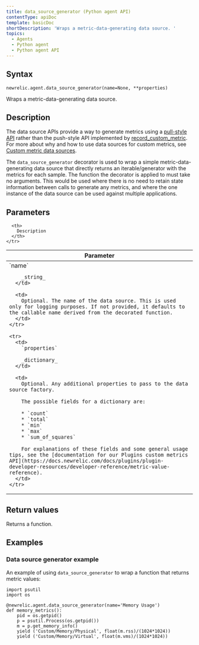 ```yaml
---
title: data_source_generator (Python agent API)
contentType: apiDoc
template: basicDoc
shortDescription: 'Wraps a metric-data-generating data source. '
topics:
  - Agents
  - Python agent
  - Python agent API
---
```


## Syntax

```
newrelic.agent.data_source_generator(name=None, **properties)
```

Wraps a metric-data-generating data source.

## Description

The data source APIs provide a way to generate metrics using a [pull-style API](/docs/agents/python-agent/supported-features/python-custom-metrics#push-versus-pull-interfaces) rather than the push-style API implemented by [record_custom_metric](/docs/agents/python-agent/python-agent-api/record_custom_metric). For more about why and how to use data sources for custom metrics, see [Custom metric data sources](/docs/agents/python-agent/supported-features/python-custom-metrics#custom-metric-data-sources).

The `data_source_generator` decorator is used to wrap a simple metric-data-generating data source that directly returns an iterable/generator with the metrics for each sample. The function the decorator is applied to must take no arguments. This would be used where there is no need to retain state information between calls to generate any metrics, and where the one instance of the data source can be used against multiple applications.

## Parameters

<Table>
  <thead>
    <tr>
      <th width="25%">
        Parameter
      </th>

      <th>
        Description
      </th>
    </tr>
  </thead>

  <tbody>
    <tr>
      <td>
        `name`

        _string_
      </td>

      <td>
        Optional. The name of the data source. This is used only for logging purposes. If not provided, it defaults to the callable name derived from the decorated function.
      </td>
    </tr>

    <tr>
      <td>
        `properties`

        _dictionary_
      </td>

      <td>
        Optional. Any additional properties to pass to the data source factory.

        The possible fields for a dictionary are:

        * `count`
        * `total`
        * `min`
        * `max`
        * `sum_of_squares`

        For explanations of these fields and some general usage tips, see the [documentation for our Plugins custom metrics API](https://docs.newrelic.com/docs/plugins/plugin-developer-resources/developer-reference/metric-value-reference).
      </td>
    </tr>
  </tbody>
</Table>

## Return values

Returns a function.

## Examples

### Data source generator example

An example of using `data_source_generator` to wrap a function that returns metric values:

```
import psutil
import os
 
@newrelic.agent.data_source_generator(name='Memory Usage')
def memory_metrics():
    pid = os.getpid()
    p = psutil.Process(os.getpid())
    m = p.get_memory_info()
    yield ('Custom/Memory/Physical', float(m.rss)/(1024*1024))
    yield ('Custom/Memory/Virtual', float(m.vms)/(1024*1024))
```
